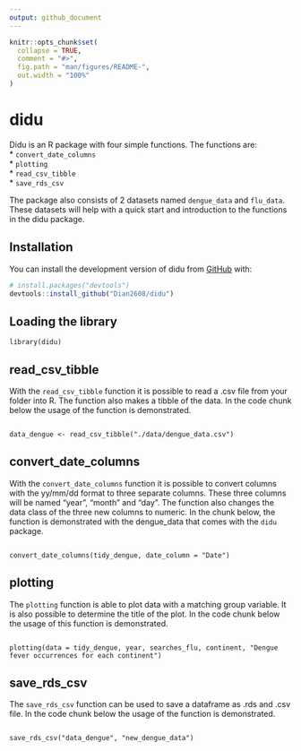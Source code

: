 ```yaml
---
output: github_document
---
```


<!-- README.md is generated from README.Rmd. Please edit that file -->

```r
knitr::opts_chunk$set(
  collapse = TRUE,
  comment = "#>",
  fig.path = "man/figures/README-",
  out.width = "100%"
)
```

# didu

<!-- badges: start -->
<!-- badges: end -->

Didu is an R package with four simple functions. The functions are: <br>
* `convert_date_columns` <br>
* `plotting` <br>
* `read_csv_tibble` <br>
* `save_rds_csv` <br>

The package also consists of 2 datasets named `dengue_data` and `flu_data`. These datasets will help with a quick start and introduction to the functions in the didu package.   

## Installation

You can install the development version of didu from [GitHub](https://github.com/) with:

``` r
# install.packages("devtools")
devtools::install_github("Dian2608/didu")
```

## Loading the library

```
library(didu)
```

## read_csv_tibble
With the `read_csv_tibble` function it is possible to read a .csv file from your folder into R. The function also makes a tibble of the data. In the code chunk below the usage of the function is demonstrated. 

```

data_dengue <- read_csv_tibble("./data/dengue_data.csv")

```

## convert_date_columns
With the `convert_date_columns` function it is possible to convert columns with the yy/mm/dd format to three separate columns. These three columns will be named "year", "month" and "day". The function also changes the data class of the three new columns to numeric. In the chunk below, the function is demonstrated with the dengue_data that comes with the `didu` package. 

```

convert_date_columns(tidy_dengue, date_column = "Date")

```

## plotting
The `plotting` function is able to plot data with a matching group variable. It is also possible to determine the title of the plot. In the code chunk below the usage of this function is demonstrated.
```

plotting(data = tidy_dengue, year, searches_flu, continent, "Dengue fever occurrences for each continent")

```

## save_rds_csv
The `save_rds_csv` function can be used to save a dataframe as .rds and .csv file. In the code chunk below the usage of the function is demonstrated. 
```

save_rds_csv("data_dengue", "new_dengue_data")

```
